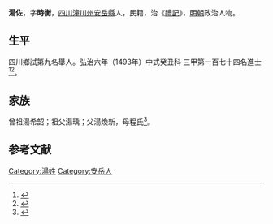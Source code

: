 {{明清人物信息框
| 姓名 = 湯佐
| 原名 =
| 圖片名稱= 
| 圖片大小 =
| 圖片說明 = 
| 最高職務 =
| 國家 = 大明 
| 爵位 =
| 籍貫 = [[四川|四川]][[潼川州|潼川州]][[安岳縣|安岳縣]]
| 族裔 = 
| 字號 = 
| 諡號 =
| 出生日期 = 十一月十八日
| 出生地點 =
| 逝世日期 = 卒年不詳 
| 逝世地點 =
| 墓葬 =
| 配偶 = 胡氏
| 親屬 = 
| 出身 =
* 弘治六年癸丑科同進士出身
| 經歷 =
| 著作 = 
}}
'''湯佐'''{{BD|1466年||？年||}}，字'''時衡'''，[[四川|四川]][[潼川州|潼川州]][[安岳縣|安岳縣]]人，民籍，治《[[禮記|禮記]]》，[[明朝|明朝]]政治人物。

== 生平 ==
四川鄉試第九名舉人。弘治六年（1493年）中式癸丑科<!---會試第一百九十一名--->三甲第一百七十四名進士<ref>{{Cite book|title=《[[皇明贡举考|皇明贡举考]]》卷五|last=（明）[[张朝瑞|张朝瑞]]|first=|publisher=《续修四库全书》史部第828册|year=|isbn=|location=|pages=}}</ref><ref>{{Cite book|title=贡举志五种 上|last=鲁小俊，江俊伟著|first=|publisher=武汉：武汉大学出版社|year=2009|isbn=978-7-307-07043-1|location=|pages=}}</ref>。

== 家族 ==
曾祖湯希韶；祖父湯瑀；父湯煥新，母程氏<ref>{{Cite book|title=天一阁藏明代科举录选刊 登科录 点校本|last=龚延明主编|first=|publisher=宁波出版社|year=2016|isbn=978-7-5526-2320-8|location=宁波|pages=|quote=《天一閣藏明代科舉錄選刊.登科錄》之《弘治六年癸丑科進士登科錄》}}</ref>。

==参考文献==
{{reflist}}

{{弘治六年癸丑科殿試金榜}}

{{Authority control}}

{{DEFAULTSORT:}}
[[Category:湯姓|Category:湯姓]]
[[Category:安岳人|Category:安岳人]]